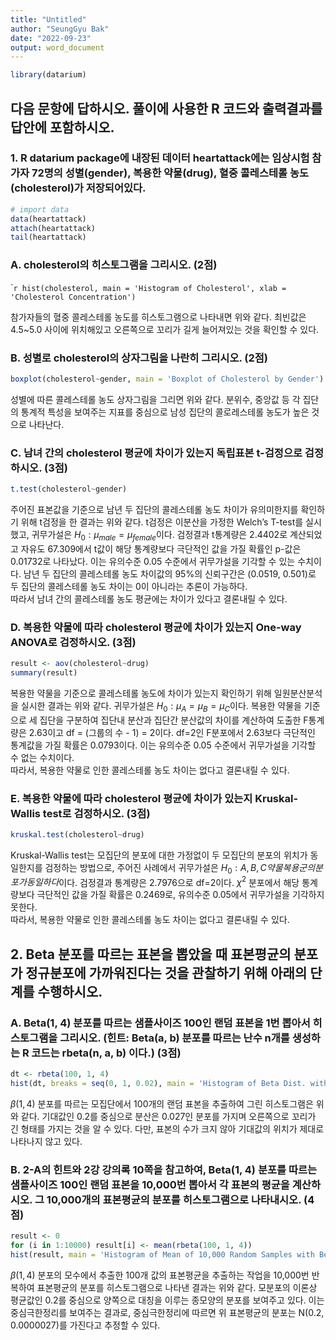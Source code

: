 ```yaml
---
title: "Untitled"
author: "SeungGyu Bak"
date: "2022-09-23"
output: word_document
---
```


```r
library(datarium)
```

## 다음 문항에 답하시오. 풀이에 사용한 R 코드와 출력결과를 답안에 포함하시오.

### 1.	R datarium package에 내장된 데이터 heartattack에는 임상시험 참가자 72명의 성별(gender), 복용한 약물(drug), 혈중 콜레스테롤 농도(cholesterol)가 저장되어있다. 

```r
# import data
data(heartattack)
attach(heartattack)
tail(heartattack)
```

### A.	cholesterol의 히스토그램을 그리시오. (2점) 


````r
hist(cholesterol, main = 'Histogram of Cholesterol', xlab = 'Cholesterol Concentration')
```
  
참가자들의 혈중 콜레스테롤 농도를 히스토그램으로 나타내면 위와 같다. 최빈값은 4.5~5.0 사이에 위치해있고 오른쪽으로 꼬리가 길게 늘어져있는 것을 확인할 수 있다.

### B.	성별로 cholesterol의 상자그림을 나란히 그리시오. (2점)

```r
boxplot(cholesterol~gender, main = 'Boxplot of Cholesterol by Gender')
```
  
성별에 따른 콜레스테롤 농도 상자그림을 그리면 위와 같다. 분위수, 중앙값 등 각 집단의 통계적 특성을 보여주는 지표를 중심으로 남성 집단의 콜로레스테롤 농도가 높은 것으로 나타난다.


### C.	남녀 간의 cholesterol 평균에 차이가 있는지 독립표본 t-검정으로 검정하시오. (3점)

```R
t.test(cholesterol~gender)
```
  
주어진 표본값을 기준으로 남년 두 집단의 콜레스테롤 농도 차이가 유의미한지를 확인하기 위해 t검정을 한 결과는 위와 같다. t검정은 이분산을 가정한 Welch's T-test를 실시했고, 귀무가설은  $H_0 : \mu_{male} = \mu_{female}$이다. 검정결과 t통계량은 2.4402로 계산되었고 자유도 67.309에서 t값이 해당 통계량보다 극단적인 값을 가질 확률인 p-값은 0.01732로 나타났다. 이는 유의수준 0.05 수준에서 귀무가설을 기각할 수 있는 수치이다. 남년 두 집단의 콜레스테롤 농도 차이값의 95%의 신뢰구간은 (0.0519, 0.501)로 두 집단의 콜레스테롤 농도 차이는 0이 아니라는 추론이 가능하다.  
따라서 남녀 간의 콜레스테롤 농도 평균에는 차이가 있다고 결론내릴 수 있다.


### D.	복용한 약물에 따라 cholesterol 평균에 차이가 있는지 One-way ANOVA로 검정하시오. (3점)

```r
result <- aov(cholesterol~drug)
summary(result)
```

복용한 약물을 기준으로 콜레스테롤 농도에 차이가 있는지 확인하기 위해 일원분산분석을 실시한 결과는 위와 같다. 귀무가설은 $H_0 : \mu_A = \mu_B = \mu_C$이다. 복용한 약물을 기준으로 세 집단을 구분하여 집단내 분산과 집단간 분산값의 차이를 계산하여 도출한 F통계량은 2.63이고 df = (그룹의 수 - 1) = 2이다. df=2인 F분포에서 2.63보다 극단적인 통계값을 가질 확률은 0.0793이다. 이는 유의수준 0.05 수준에서 귀무가설을 기각할 수 없는 수치이다.  
따라서, 복용한 약물로 인한 콜레스테롤 농도 차이는 없다고 결론내릴 수 있다.


### E.	복용한 약물에 따라 cholesterol 평균에 차이가 있는지 Kruskal-Wallis test로 검정하시오. (3점)

```r
kruskal.test(cholesterol~drug)
```
  
Kruskal-Wallis test는 모집단의 분포에 대한 가정없이 두 모집단의 분포의 위치가 동일한지를 검정하는 방법으로, 주어진 사례에서 귀무가설은 $H_0 : A, B, C 약물복용군의 분포가 동일하다$이다. 검정결과 통계량은 2.7976으로 df=2이다. $\chi^2$ 분포에서 해당 통계량보다 극단적인 값을 가질 확률은 0.2469로, 유의수준 0.05에서 귀무가설을 기각하지 못한다.  
따라서, 복용한 약물로 인한 콜레스테롤 농도 차이는 없다고 결론내릴 수 있다.


## 2.	Beta 분포를 따르는 표본을 뽑았을 때 표본평균의 분포가 정규분포에 가까워진다는 것을 관찰하기 위해 아래의 단계를 수행하시오.

### A.	Beta(1, 4) 분포를 따르는 샘플사이즈 100인 랜덤 표본을 1번 뽑아서 히스토그램을 그리시오. (힌트: Beta(a, b) 분포를 따르는 난수 n개를 생성하는 R 코드는 rbeta(n, a, b) 이다.) (3점)

``` r
dt <- rbeta(100, 1, 4)
hist(dt, breaks = seq(0, 1, 0.02), main = 'Histogram of Beta Dist. with Sample Size 100', xlab = 'Value')
```
  
$\beta(1,4)$ 분포를 따르는 모집단에서 100개의 랜덤 표본을 추출하여 그린 히스토그램은 위와 같다. 기대값인 0.2를 중심으로 분산은 0.027인 분포를 가지며 오른쪽으로 꼬리가 긴 형태를 가지는 것을 알 수 있다. 다만, 표본의 수가 크지 않아 기대값의 위치가 제대로 나타나지 않고 있다. 

  
### B.	2-A의 힌트와 2강 강의록 10쪽을 참고하여, Beta(1, 4) 분포를 따르는 샘플사이즈 100인 랜덤 표본을 10,000번 뽑아서 각 표본의 평균을 계산하시오. 그 10,000개의 표본평균의 분포를 히스토그램으로 나타내시오. (4점)

```r
result <- 0
for (i in 1:10000) result[i] <- mean(rbeta(100, 1, 4))
hist(result, main = 'Histogram of Mean of 10,000 Random Samples with Beta Dist.', xlab = 'Value')
```
  
$\beta(1, 4)$ 분포의 모수에서 추출한 100개 값의 표본평균을 추출하는 작업을 10,000번 반복하여 표본평균의 분포를 히스토그램으로 나타낸 결과는 위와 같다. 모분포의 이론상 평균값인 0.2를 중심으로 양쪽으로 대칭을 이루는 종모양의 분포를 보여주고 있다. 이는 중심극한정리를 보여주는 결과로, 중심극한정리에 따르면 위 표본평균의 분포는 N(0.2, 0.0000027)를 가진다고 추정할 수 있다.